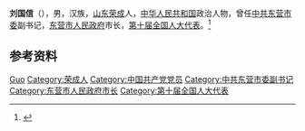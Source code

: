 '''刘国信'''（{{bd|1946年|9月|}}），男，汉族，[[山东|山东]][[荣成|荣成]]人，[[中华人民共和国|中华人民共和国]]政治人物，曾任[[中共东营市委|中共东营市委]]副书记，[[东营市人民政府|东营市人民政府]]市长，[[第十届全国人大代表|第十届全国人大代表]]。<ref>{{Cite book|title=中华人民共和国职官志|author=何虎生, 李耀东, 向常福主编|publisher=中国社会出版社|year=2003|isbn=9787800883934|location=北京|pages=}}</ref>

== 参考资料 ==
{{reflist}}

{{中国人物小作品}}

{{Authority control}}
{{DEFAULTSORT:Liu刘}}
[[Category:刘姓|Guo]]
[[Category:荣成人|Category:荣成人]]
[[Category:中国共产党党员|Category:中国共产党党员]]
[[Category:中共东营市委副书记|Category:中共东营市委副书记]]
[[Category:东营市人民政府市长|Category:东营市人民政府市长]]
[[Category:第十届全国人大代表|Category:第十届全国人大代表]]